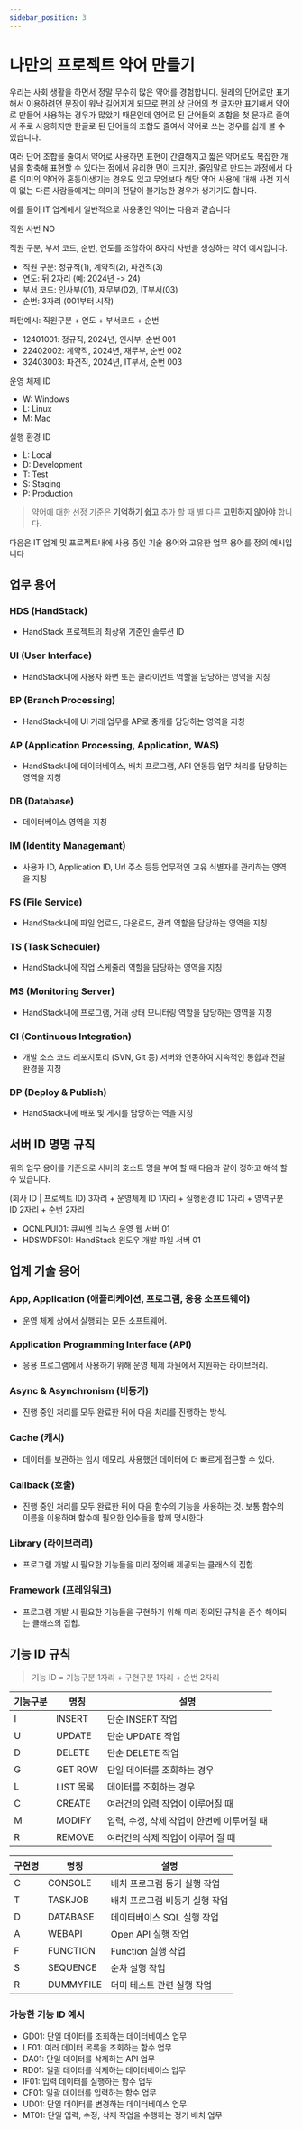 ```yaml
---
sidebar_position: 3
---
```


# 나만의 프로젝트 약어 만들기

우리는 사회 생활을 하면서 정말 무수히 많은 약어를 경험합니다. 원래의 단어로만 표기해서 이용하려면 문장이 워낙 길어지게 되므로 편의 상 단어의 첫 글자만 표기해서 약어로 만들어 사용하는 경우가 많았기 때문인데 영어로 된 단어들의 조합을 첫 문자로 줄여서 주로 사용하지만 한글로 된 단어들의 조합도 줄여서 약어로 쓰는 경우를 쉽게 볼 수 있습니다.

여러 단어 조합을 줄여서 약어로 사용하면 표현이 간결해지고 짧은 약어로도 복잡한 개념을 함축해 표현할 수 있다는 점에서 유리한 면이 크지만, 줄임말로 만드는 과정에서 다른 의미의 약어와 혼동이생기는 경우도 있고 무엇보다 해당 약어 사용에 대해 사전 지식이 없는 다른 사람들에게는 의미의 전달이 불가능한 경우가 생기기도 합니다.

예를 들어 IT 업계에서 일반적으로 사용중인 약어는 다음과 같습니다

직원 사번 NO

직원 구분, 부서 코드, 순번, 연도를 조합하여 8자리 사번을 생성하는 약어 예시입니다.

- 직원 구분: 정규직(1), 계약직(2), 파견직(3)
- 연도: 뒤 2자리 (예: 2024년 -> 24)
- 부서 코드: 인사부(01), 재무부(02), IT부서(03)
- 순번: 3자리 (001부터 시작)

패턴예시: 직원구분 + 연도 + 부서코드 + 순번

- 12401001: 정규직, 2024년, 인사부, 순번 001
- 22402002: 계약직, 2024년, 재무부, 순번 002
- 32403003: 파견직, 2024년, IT부서, 순번 003

운영 체제 ID
* W: Windows
* L: Linux
* M: Mac
    
실행 환경 ID
* L: Local
* D: Development
* T: Test
* S: Staging
* P: Production

> 약어에 대한 선정 기준은 **기억하기 쉽고** 추가 할 때 별 다른 **고민하지 않아야** 합니다.

다음은 IT 업계 및 프로젝트내에 사용 중인 기술 용어와 고유한 업무 용어를 정의 예시입니다

## 업무 용어
### HDS (HandStack)
* HandStack 프로젝트의 최상위 기준인 솔루션 ID

### UI (User Interface)
* HandStack내에 사용자 화면 또는 클라이언트 역할을 담당하는 영역을 지칭

### BP (Branch Processing)
* HandStack내에 UI 거래 업무를 AP로 중개를 담당하는 영역을 지칭

### AP (Application Processing, AppIication, WAS)
* HandStack내에 데이터베이스, 배치 프로그램, API 연동등 업무 처리를 담당하는 영역을 지칭

### DB (Database)
* 데이터베이스 영역을 지칭

### IM (Identity Managemant)
* 사용자 ID, Application ID, Url 주소 등등 업무적인 고유 식별자를 관리하는 영역을 지칭

### FS (File Service)
* HandStack내에 파일 업로드, 다운로드, 관리 역할을 담당하는 영역을 지칭

### TS (Task Scheduler)
* HandStack내에 작업 스케줄러 역할을 담당하는 영역을 지칭

### MS (Monitoring Server)
* HandStack내에 프로그램, 거래 상태 모니터링 역할을 담당하는 영역을 지칭

### CI (Continuous Integration)
* 개발 소스 코드 레포지토리 (SVN, Git 등) 서버와 연동하여 지속적인 통합과 전달 환경을 지칭

### DP (Deploy & Publish)
* HandStack내에 배포 및 게시를 담당하는 역을 지칭

## 서버 ID 명명 규칙

위의 업무 용어를 기준으로 서버의 호스트 명을 부여 할 때 다음과 같이 정하고 해석 할 수 있습니다.

(회사 ID | 프로젝트 ID) 3자리 + 운영체제 ID 1자리 + 실행환경 ID 1자리 + 영역구분 ID 2자리 + 순번 2자리

* QCNLPUI01: 큐씨엔 리눅스 운영 웹 서버 01
* HDSWDFS01: HandStack 윈도우 개발 파일 서버 01

## 업계 기술 용어

### App, Application (애플리케이션, 프로그램, 응용 소프트웨어)
* 운영 체제 상에서 실행되는 모든 소프트웨어.

### Application Programming Interface (API)
* 응용 프로그램에서 사용하기 위해 운영 체제 차원에서 지원하는 라이브러리.

### Async & Asynchronism (비동기)
* 진행 중인 처리를 모두 완료한 뒤에 다음 처리를 진행하는 방식.

### Cache (캐시)
* 데이터를 보관하는 임시 메모리. 사용했던 데이터에 더 빠르게 접근할 수 있다.

### Callback (호출)
* 진행 중인 처리를 모두 완료한 뒤에 다음 함수의 기능을 사용하는 것. 보통 함수의 이름을 이용하며 함수에 필요한 인수들을 함께 명시한다.

### Library (라이브러리)
* 프로그램 개발 시 필요한 기능들을 미리 정의해 제공되는 클래스의 집합.

### Framework (프레임워크)
* 프로그램 개발 시 필요한 기능들을 구현하기 위해 미리 정의된 규칙을 준수 해야되는 클래스의 집합.

## 기능 ID 규칙

> 기능 ID = 기능구분 1자리 + 구현구분 1자리 + 순번 2자리

|기능구분|명칭|설명|
|---|---|---|
|I|INSERT|단순 INSERT 작업|
|U|UPDATE|단순 UPDATE 작업|
|D|DELETE|단순 DELETE 작업|
|G|GET ROW|단일 데이터를 조회하는 경우|
|L|LIST	목록|데이터를 조회하는 경우|
|C|CREATE|여러건의 입력 작업이 이루어질 때|
|M|MODIFY|입력, 수정, 삭제 작업이 한번에 이루어질 때|
|R|REMOVE|여러건의 삭제 작업이 이루어 질 때|

|구현명|명칭|설명|
|---|---|---|
|C|CONSOLE|배치 프로그램 동기 실행 작업|
|T|TASKJOB|배치 프로그램 비동기 실행 작업|
|D|DATABASE|데이터베이스 SQL 실행 작업|
|A|WEBAPI|Open API 실행 작업|
|F|FUNCTION|Function 실행 작업|
|S|SEQUENCE|순차 실행 작업|
|R|DUMMYFILE|더미 테스트 관련 실행 작업|

### 가능한 기능 ID 예시
- GD01: 단일 데이터를 조회하는 데이터베이스 업무
- LF01: 여러 데이터 목록을 조회하는 함수 업무
- DA01: 단일 데이터를 삭제하는 API 업무
- RD01: 일괄 데이터를 삭제하는 데이터베이스 업무
- IF01: 입력 데이터를 실행하는 함수 업무
- CF01: 일괄 데이터를 입력하는 함수 업무
- UD01: 단일 데이터를 변경하는 데이터베이스 업무
- MT01: 단일 입력, 수정, 삭제 작업을 수행하는 정기 배치 업무